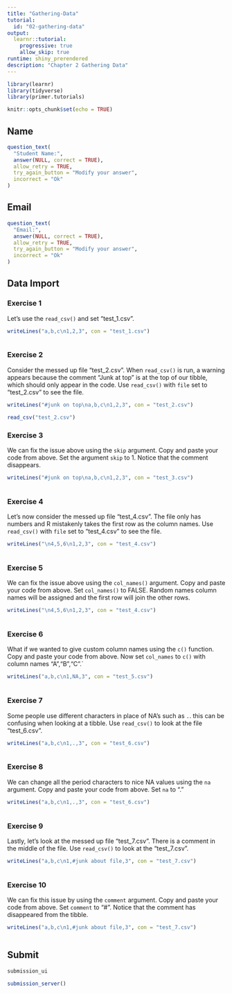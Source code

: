 ```yaml
---
title: "Gathering-Data"
tutorial:
  id: "02-gathering-data"
output: 
  learnr::tutorial:
    progressive: true
    allow_skip: true
runtime: shiny_prerendered
description: "Chapter 2 Gathering Data"
---
```


```r
library(learnr)
library(tidyverse)
library(primer.tutorials)

knitr::opts_chunk$set(echo = TRUE)
```

<!-- Notes for meeting  -->

<!-- I was able to show the tibble in the tutorial exercises by putitng read_csv("test_1.csv") in an r-chunk, then setting the corresponding setup chunk to echo = FALSE. When I tried to do this again, however, I got the existing directory message. -->

<!-- I know `read_csv()` is used a lot... but I think its good practice? -->




## Name

``` r
question_text(
  "Student Name:",
  answer(NULL, correct = TRUE),
  allow_retry = TRUE,
  try_again_button = "Modify your answer",
  incorrect = "Ok"
)
```

## Email

``` r
question_text(
  "Email:",
  answer(NULL, correct = TRUE),
  allow_retry = TRUE,
  try_again_button = "Modify your answer",
  incorrect = "Ok"
)
```


## Data Import
###


### Exercise 1

Let’s use the `read_csv()` and set "test_1.csv".  

```r
writeLines("a,b,c\n1,2,3", con = "test_1.csv")
```

```r

```

### Exercise 2

Consider the messed up file "test_2.csv". When `read_csv()` is run, a warning appears because the comment "Junk at top" is at the top of our tibble, which should only appear in the code. Use `read_csv()` with `file` set to "test_2.csv" to see the file.

```r
writeLines("#junk on top\na,b,c\n1,2,3", con = "test_2.csv")
```

```r
read_csv("test_2.csv")
```

### Exercise 3

We can fix the issue above using the `skip` argument. Copy and paste your code from above. Set the argument `skip` to 1. Notice that the comment disappears.

```r
writeLines("#junk on top\na,b,c\n1,2,3", con = "test_3.csv")
```

```r

```

### Exercise 4

Let's now consider the messed up file "test_4.csv". The file only has numbers and R mistakenly takes the first row as the column names. Use `read_csv()` with `file` set to "test_4.csv" to see the file.

```r
writeLines("\n4,5,6\n1,2,3", con = "test_4.csv")
```

```r

```

### Exercise 5

We can fix the issue above using the `col_names()` argument. Copy and paste your code from above. Set `col_names()` to FALSE. Random names column names will be assigned and the first row will join the other rows. 

```r
writeLines("\n4,5,6\n1,2,3", con = "test_4.csv")
```

```r

```

### Exercise 6

What if we wanted to give custom column names using the `c()` function. Copy and paste your code from above. Now set `col_names` to `c()` with column names "A","B","C".`


```r
writeLines("a,b,c\n1,NA,3", con = "test_5.csv")
```

```r

```

### Exercise 7

Some people use different characters in place of NA's such as `.`. this can be confusing when looking at a tibble. Use `read_csv()` to look at the file "test_6.csv".

```r
writeLines("a,b,c\n1,.,3", con = "test_6.csv")
```

```r

```

### Exercise 8

We can change all the period characters to nice NA values using the `na` argument. Copy and paste your code from above. Set `na` to "."

```r
writeLines("a,b,c\n1,.,3", con = "test_6.csv")
```

```r

```

### Exercise 9

Lastly, let's look at the messed up file "test_7.csv". There is a comment in the middle of the file. Use `read_csv()` to look at the "test_7.csv".

```r
writeLines("a,b,c\n1,#junk about file,3", con = "test_7.csv")
```

```r

```

### Exercise 10

We can fix this issue by using the `comment` argument. Copy and paste your code from above. Set `comment` to "#". Notice that the comment has disappeared from the tibble.


```r
writeLines("a,b,c\n1,#junk about file,3", con = "test_7.csv")
```

```r

```



## Submit

```r
submission_ui
```

```r
submission_server()
```


<!-- Do we need this? -->

<!-- ```{r readcsv-8-setup} -->
<!--  file_name <- "test_6.csv" -->
<!-- writeLines("a,b,c\n1,2,3\n#comment line\n4,5,6", con = file_name) -->
<!-- readLines(file_name) -->
<!-- ``` -->
<!-- ```{r} -->
<!-- cat(file = "test_6.csv") -->
<!-- ``` -->




